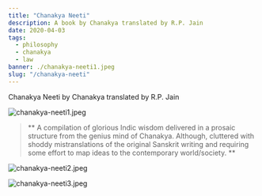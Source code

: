 ---
title: "Chanakya Neeti"
description: A book by Chanakya translated by R.P. Jain
date: 2020-04-03
tags:
  - philosophy
  - chanakya
  - law
banner: ./chanakya-neeti1.jpeg
slug: "/chanakya-neeti"
---

Chanakya Neeti by Chanakya translated by R.P. Jain

![chanakya-neeti1.jpeg](chanakya-neeti1.jpeg)

> ** A compilation of glorious Indic wisdom delivered in a prosaic structure from the genius mind of Chanakya. Although, cluttered with shoddy mistranslations of the original Sanskrit writing and requiring some effort to map ideas to the contemporary world/society. **

![chanakya-neeti2.jpeg](chanakya-neeti2.jpeg)

![chanakya-neeti3.jpeg](chanakya-neeti3.jpeg)